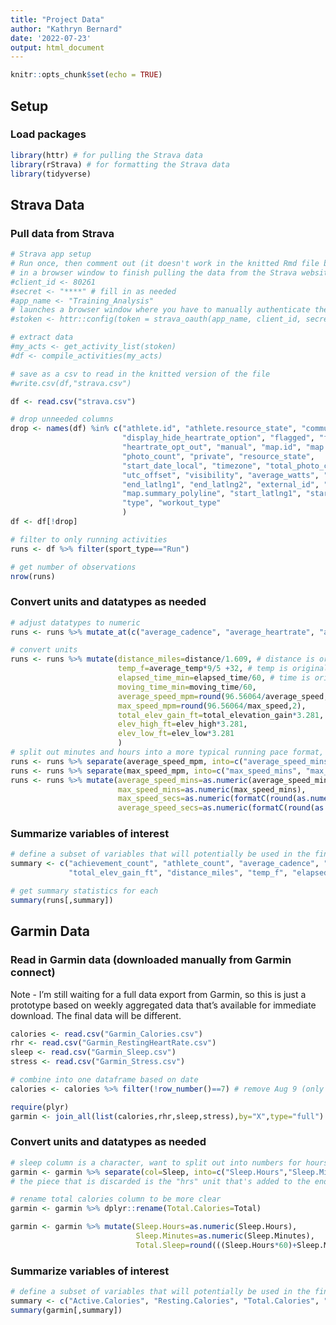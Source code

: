 ```yaml
---
title: "Project Data"
author: "Kathryn Bernard"
date: '2022-07-23'
output: html_document
---
```


```r
knitr::opts_chunk$set(echo = TRUE)
```

## Setup
### Load packages
```r
library(httr) # for pulling the Strava data
library(rStrava) # for formatting the Strava data
library(tidyverse)
```

## Strava Data
### Pull data from Strava
``` r
# Strava app setup
# Run once, then comment out (it doesn't work in the knitted Rmd file because it requires authentication
# in a browser window to finish pulling the data from the Strava website)
#client_id <- 80261
#secret <- "****" # fill in as needed
#app_name <- "Training_Analysis"
# launches a browser window where you have to manually authenticate the app
#stoken <- httr::config(token = strava_oauth(app_name, client_id, secret, app_scope="activity:read_all"))

# extract data
#my_acts <- get_activity_list(stoken)
#df <- compile_activities(my_acts)

# save as a csv to read in the knitted version of the file
#write.csv(df,"strava.csv") 

df <- read.csv("strava.csv")

# drop unneeded columns
drop <- names(df) %in% c("athlete.id", "athlete.resource_state", "commute",
                         "display_hide_heartrate_option", "flagged", "from_accepted_tag", "has_heartrate", "has_kudoed",
                         "heartrate_opt_out", "manual", "map.id", "map.resource_state",
                         "photo_count", "private", "resource_state",
                         "start_date_local", "timezone", "total_photo_count", "trainer",
                         "utc_offset", "visibility", "average_watts", "device_watts",
                         "end_latlng1", "end_latlng2", "external_id", "gear_id", "kilojoules",
                         "map.summary_polyline", "start_latlng1", "start_latlng2", "upload_id", "upload_id_str",
                         "type", "workout_type"
                         )
df <- df[!drop]

# filter to only running activities
runs <- df %>% filter(sport_type=="Run")

# get number of observations
nrow(runs)
```

### Convert units and datatypes as needed
```r
# adjust datatypes to numeric 
runs <- runs %>% mutate_at(c("average_cadence", "average_heartrate", "average_temp", "average_speed", "max_heartrate", "pr_count", "suffer_score"), as.numeric, na.rm=TRUE)

# convert units
runs <- runs %>% mutate(distance_miles=distance/1.609, # distance is originally in km; convert to miles
                        temp_f=average_temp*9/5 +32, # temp is originally in C; convert to F
                        elapsed_time_min=elapsed_time/60, # time is originally in seconds; convert to minutes
                        moving_time_min=moving_time/60,
                        average_speed_mpm=round(96.56064/average_speed,2), # speed is in km/hour, we want miles/min
                        max_speed_mpm=round(96.56064/max_speed,2),
                        total_elev_gain_ft=total_elevation_gain*3.281, # elevation is in meters, we want feet
                        elev_high_ft=elev_high*3.281,
                        elev_low_ft=elev_low*3.281
                        )
# split out minutes and hours into a more typical running pace format, for readability
runs <- runs %>% separate(average_speed_mpm, into=c("average_speed_mins", "average_speed_secs"), remove=FALSE)
runs <- runs %>% separate(max_speed_mpm, into=c("max_speed_mins", "max_speed_secs"), remove=FALSE)
runs <- runs %>% mutate(average_speed_mins=as.numeric(average_speed_mins),
                        max_speed_mins=as.numeric(max_speed_mins),
                        max_speed_secs=as.numeric(formatC(round(as.numeric(max_speed_secs)/100*60,2),width=2,format="d",flag="0")),
                        average_speed_secs=as.numeric(formatC(round(as.numeric(average_speed_secs)/100*60,2),width=2,format="d",flag="0")))
```

### Summarize variables of interest
```r
# define a subset of variables that will potentially be used in the final analysis
summary <- c("achievement_count", "athlete_count", "average_cadence", "average_heartrate", "max_heartrate", "suffer_score",
             "total_elev_gain_ft", "distance_miles", "temp_f", "elapsed_time_min", "moving_time_min", "average_speed_mpm", "max_speed_mpm")

# get summary statistics for each
summary(runs[,summary])
```


## Garmin Data
### Read in Garmin data (downloaded manually from Garmin connect)
Note - I'm still waiting for a full data export from Garmin, so this is just a prototype based on weekly aggregated data that's available for immediate download. The final data will be different.
```r
calories <- read.csv("Garmin_Calories.csv")
rhr <- read.csv("Garmin_RestingHeartRate.csv")
sleep <- read.csv("Garmin_Sleep.csv")
stress <- read.csv("Garmin_Stress.csv")

# combine into one dataframe based on date
calories <- calories %>% filter(!row_number()==7) # remove Aug 9 (only present in calories and not other dataframes)

require(plyr)
garmin <- join_all(list(calories,rhr,sleep,stress),by="X",type="full") # create one larger dataframe joined on column X (date)
```

### Convert units and datatypes as needed
```r
# sleep column is a character, want to split out into numbers for hours/minutes
garmin <- garmin %>% separate(col=Sleep, into=c("Sleep.Hours","Sleep.Minutes")) # this gives a warning about discarding missing pieces but it's fine 
# the piece that is discarded is the "hrs" unit that's added to the end of each measurement, which we don't want anyway

# rename total calories column to be more clear
garmin <- garmin %>% dplyr::rename(Total.Calories=Total)

garmin <- garmin %>% mutate(Sleep.Hours=as.numeric(Sleep.Hours),
                            Sleep.Minutes=as.numeric(Sleep.Minutes),
                            Total.Sleep=round(((Sleep.Hours*60)+Sleep.Minutes)/60,2))
```

### Summarize variables of interest
```r
# define a subset of variables that will potentially be used in the final analysis
summary <- c("Active.Calories", "Resting.Calories", "Total.Calories", "Resting.Heart.Rate", "Stress", "Total.Sleep")
summary(garmin[,summary])
```


 